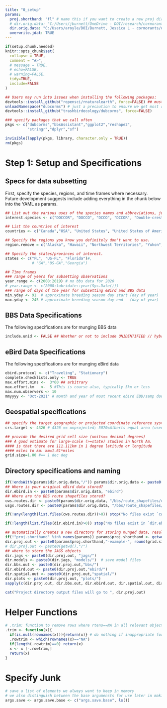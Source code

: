 ```yaml
---
title: "0_setup"
params: 
  proj.shorthand: "fl" # name this if you want to create a new proj directory. if you want the current wd use ""
  # dir.orig.data: "C:/Users/jburnett/OneDrive - DOI/research/cormorants/dubcorm-data-backup/" 
  dir.orig.data: "C:/Users/aroyle/DOI/Burnett, Jessica L - cormorants/dubcorm-data-backup/"
  overwrite.jdat: TRUE
---
```


```r
if(setup.chunk.needed)
knitr::opts_chunk$set(
  collapse = TRUE,
  comment = "#>", 
  # message = TRUE, 
  # echo=FALSE, 
  # warning=FALSE, 
  tidy=TRUE, 
  include=FALSE
)
```


```r
## Users may run into issues when installing the following packages:
devtools::install_github("ropensci/rnaturalearth", force=FALSE) ## must install from GH -- source has unresolved issues for 2+years (see issue https://github.com/ropensci/rnaturalearthhires/issues/1)
unloadNamespace("dubcorms") # just a precaution to ensure we get most recent dev version of pkg
devtools::install_github("trashbirdecology/dubcorms", force=FALSE)

### specify packages that we call often 
pkgs <- c("dubcorms","bbsAssistant","ggplot2","reshape2",
          "stringr","dplyr","sf")

invisible(lapply(pkgs, library, character.only = TRUE))
rm(pkgs)
```
# Step 1: Setup and Specifications
## Specs for data subsetting
First, specify the species, regions, and time frames where necessary. Future development suggests include adding everything in the chunk below into the YAML as params. 
```r
## List out the various uses of the species names and abbreviations, just to be safe. 
interest.species <- c("DOCCOR", "DOCCO", "DCCO", "DCCOR", "Double-crested Cormorant", "Double Crested Cormorant") 

## List the countries of interest
countries <- c("Canada","USA", "United States", "United States of America") # used to create base maps

## Specify the regions you know you definitely don't want to use.
region.remove = c("Alaska", "Hawaii", "Northwest Territories", "Yukon", "Nunavut", "Yukon Territory") 

## Specify the states/provinces of interest.
states <- c("FL", "US-FL", "Florida")#, 
            # "GA","US-GA","Georgia")

## Time frames
### range of years for subsetting observations
year.range <- c(2008:2019) # no bbs data for 2020
# year.range <- c(2008:lubridate::year(Sys.Date()))
### range of days of the year for subsetting eBird and BBS data 
min.yday <- 91  # approximate breeding season day start (day of year)
max.yday <- 245 # approximate breeding season day end   (day of year)
```

## BBS Data Specifications
The following specifications are for munging BBS data
```r
include.unid <- FALSE ## Whether or not to include UNIDENTIFIED // hybrid species
```

## eBird Data Specifications
The following specifications are for munging eBird data
```r
ebird.protocol <- c("Traveling", "Stationary")
complete.checklists.only <- TRUE
max.effort.mins <-  3*60 ## arbitrary
max.effort.km   <-  5 #This is coarse also, typically 5km or less
max.num.observers <- 10
mmyyyy <- "Oct-2021" # month and year of most recent ebird EBD/samp download in file.
```


## Geospatial specifications
```r
## specify the target geographic or projected coordinate reference system (CRS)
crs.target <- 4326 # 4326 == unprojected; 5070=Alberts equal area (used by USGS)

## provide the desired grid cell size (units== decimal degrees)
### A good estimate for large-scale (>=state) studies in North Am.
#### is that there are 111.111km in 1 degree latitude or longitude
#### miles to km: km=1.61*miles
grid.size=1.00 #== 1 dec deg
```

## Directory specifications and naming
```r
if(!endsWith(params$dir.orig.data,"/")) params$dir.orig.data <- paste0(params$dir.orig.data,"/")
## Where is your original eBird data stored?
dir.ebird.in <- paste0(params$dir.orig.data, "ebird")
## Where are the BBS route shapefiles stored?
cws.routes.dir <- paste0(params$dir.orig.data, "/bbs/route_shapefiles/cws")
usgs.routes.dir <- paste0(params$dir.orig.data, "/bbs/route_shapefiles/usgs")

if(!any(length(list.files(cws.routes.dir))>0)) stop("No files exist `cws.routes.dir` or `usgs.routes.dir`. Please check directory specification.\n")

if(!length(list.files(dir.ebird.in)>0)) stop("No files exist in `dir.ebird.in`. Please check directory specification.\n")

## automatically creates a new directory for storing munged data, results, figures, etc. based on project shorthand name. 
if(!"proj.shorthand" %in% names(params)) params$proj.shorthand <- getwd()
dir.proj.out <- paste0(params$proj.shorthand,"-example-", round(grid.size*111.111), "km/")
# dir.proj.out <- paste0(getwd(),"/")
## where to store the JAGS objects
dir.jags <- paste0(dir.proj.out, "jags/")
dir.models <- paste0(dir.jags, "models/")  # save model files
dir.bbs.out <- paste0(dir.proj.out,"bbs/")
dir.ebird.out <- paste0(dir.proj.out,"ebird/")
dir.spatial.out <- paste0(dir.proj.out,"spatial/")
dir.plots <- paste0(dir.proj.out, "plots/")
sapply(c(dir.proj.out, dir.bbs.out, dir.ebird.out, dir.spatial.out, dir.jags, dir.models, dir.plots), FUN=function(x) dir.create(x, showWarnings = FALSE))

cat("Project directory output files will go to ", dir.proj.out)
```

# Helper Functions
```r
# .trim: function to remove rows where rteno==NA in all relevant objects. 
.trim <- function(x){
  if(is.null(rownames(x))){return(x)} # do nothing if inappropriate for data object
  .rowtrim <- which(rownames(x)=="NA")
  if(length(.rowtrim)==0) return(x)
  x <- x [-.rowtrim,]
  return(x)
}
```


# Specify Junk
```r
# save a list of elements we always want to keep in memory
# we also distinguish between the base argumensts for use later in making metadata tables describing our jags objects. 
args.save <- args.save.base <- c("args.save.base", ls()) 
```
